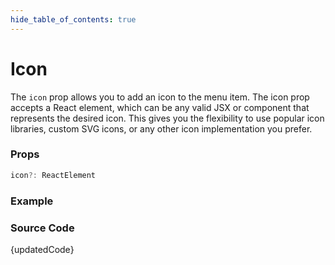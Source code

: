 ```yaml
---
hide_table_of_contents: true
---
```



# Icon


The `icon` prop allows you to add an icon to the menu item. The icon prop accepts a React element, which can be any valid JSX or component that represents the desired icon. This gives you the flexibility to use popular icon libraries, custom SVG icons, or any other icon implementation you prefer.

### Props

```ts noCopy
icon?: ReactElement
```

### Example

<BrowserWindow url='/horizontal-menu/menu-item/icon'>
  <Provider>
    <Icon />
  </Provider>
</BrowserWindow>

### Source Code

<TsToJsCodeSnippet>{updatedCode}</TsToJsCodeSnippet>
